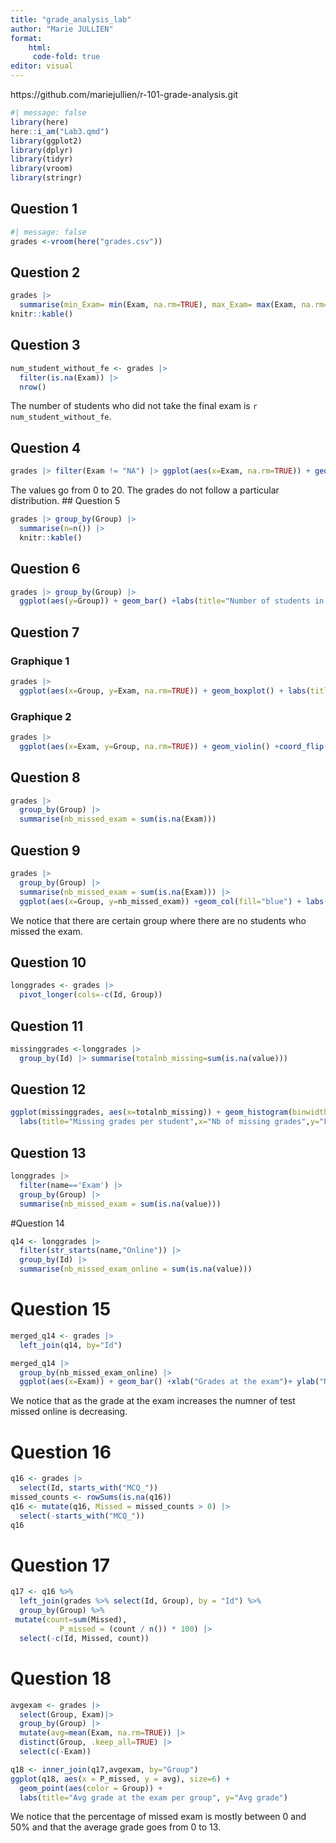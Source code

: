 ```yaml
---
title: "grade_analysis_lab"
author: "Marie JULLIEN"
format: 
    html: 
     code-fold: true
editor: visual
---
```


https://github.com/mariejullien/r-101-grade-analysis.git

```r
#| message: false
library(here)
here::i_am("Lab3.qmd")
library(ggplot2)
library(dplyr)
library(tidyr)
library(vroom)
library(stringr)
```

## Question 1

```r
#| message: false
grades <-vroom(here("grades.csv"))
```

## Question 2

```r
grades |> 
  summarise(min_Exam= min(Exam, na.rm=TRUE), max_Exam= max(Exam, na.rm=TRUE), mean_Exam=mean(Exam, na.rm=TRUE), median_Exam=median(Exam, na.rm=TRUE)) |>
knitr::kable()
```

## Question 3

```r
num_student_without_fe <- grades |> 
  filter(is.na(Exam)) |>
  nrow()
```

The number of students who did not take the final exam is `r num_student_without_fe`.

## Question 4

```r
grades |> filter(Exam != "NA") |> ggplot(aes(x=Exam, na.rm=TRUE)) + geom_histogram(bins=30, color="black", fill="blue") + geom_rug() + labs(title='Distribution of grades at the final exam')
```
The values go from 0 to 20. The grades do not follow a particular distribution.
## Question 5

```r
grades |> group_by(Group) |> 
  summarise(n=n()) |>
  knitr::kable()
```

## Question 6

```r
grades |> group_by(Group) |> 
  ggplot(aes(y=Group)) + geom_bar() +labs(title="Number of students in each group")
```

## Question 7

### Graphique 1

```r
grades |> 
  ggplot(aes(x=Group, y=Exam, na.rm=TRUE)) + geom_boxplot() + labs(title = "Distribution of grades conditionned by the group") +ylab("Grades at the exam")
```

### Graphique 2

```r
grades |> 
  ggplot(aes(x=Exam, y=Group, na.rm=TRUE)) + geom_violin() +coord_flip() +labs(title="Distribution of grades conditionned by the group") +xlab("Grade at the exam")
```

## Question 8 
```r
grades |>
  group_by(Group) |>
  summarise(nb_missed_exam = sum(is.na(Exam)))
```
## Question 9 

```r
grades |>
  group_by(Group) |>
  summarise(nb_missed_exam = sum(is.na(Exam))) |>
  ggplot(aes(x=Group, y=nb_missed_exam)) +geom_col(fill="blue") + labs(title="Nb of students  missed exam per group", y="Nb of students missed exam")
```
We notice that there are certain group where there are no students who missed the exam. 

## Question 10

```r
longgrades <- grades |>
  pivot_longer(cols=-c(Id, Group))
```

## Question 11
```r
missinggrades <-longgrades |>
  group_by(Id) |> summarise(totalnb_missing=sum(is.na(value)))
```
## Question 12

```r
ggplot(missinggrades, aes(x=totalnb_missing)) + geom_histogram(binwidth = 1, fill="blue", color="black") +
  labs(title="Missing grades per student",x="Nb of missing grades",y="Frequency")
```

## Question 13
```r
longgrades |> 
  filter(name=='Exam') |>
  group_by(Group) |>
  summarise(nb_missed_exam = sum(is.na(value)))
```
#Question 14

```r
q14 <- longgrades |> 
  filter(str_starts(name,"Online")) |>
  group_by(Id) |>
  summarise(nb_missed_exam_online = sum(is.na(value)))
```

# Question 15
```r
merged_q14 <- grades |> 
  left_join(q14, by="Id")
```

```r
merged_q14 |>
  group_by(nb_missed_exam_online) |>
  ggplot(aes(x=Exam)) + geom_bar() +xlab("Grades at the exam")+ ylab("Number of test missed online")
```
We notice that as the grade at the exam increases the numner of test missed online is decreasing. 

# Question 16
```r
q16 <- grades |>
  select(Id, starts_with("MCQ_")) 
missed_counts <- rowSums(is.na(q16))
q16 <- mutate(q16, Missed = missed_counts > 0) |>
  select(-starts_with("MCQ_"))
q16
```
# Question 17

```r
q17 <- q16 %>%
  left_join(grades %>% select(Id, Group), by = "Id") %>%
  group_by(Group) %>%
 mutate(count=sum(Missed), 
           P_missed = (count / n()) * 100) |>
  select(-c(Id, Missed, count))

```

# Question 18
```r
avgexam <- grades |>
  select(Group, Exam)|>
  group_by(Group) |>
  mutate(avg=mean(Exam, na.rm=TRUE)) |>
  distinct(Group, .keep_all=TRUE) |>
  select(c(-Exam))
```



```r
q18 <- inner_join(q17,avgexam, by="Group") 
ggplot(q18, aes(x = P_missed, y = avg), size=6) +
  geom_point(aes(color = Group)) +
  labs(title="Avg grade at the exam per group", y="Avg grade")
```

We notice that the percentage of missed exam is mostly between 0 and 50% and that the average grade goes from 0 to 13. 
